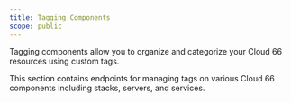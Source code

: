 ```yaml
---
title: Tagging Components
scope: public
---
```


Tagging components allow you to organize and categorize your Cloud 66 resources using custom tags.

This section contains endpoints for managing tags on various Cloud 66 components including stacks, servers, and services.